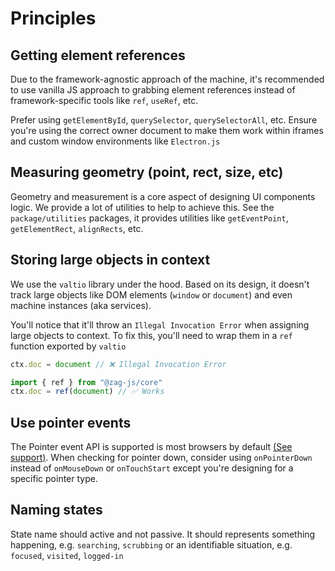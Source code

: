 # Principles

## Getting element references

Due to the framework-agnostic approach of the machine, it's recommended to use
vanilla JS approach to grabbing element references instead of framework-specific
tools like `ref`, `useRef`, etc.

Prefer using `getElementById`, `querySelector`, `querySelectorAll`, etc. Ensure
you're using the correct owner document to make them work within iframes and
custom window environments like `Electron.js`

## Measuring geometry (point, rect, size, etc)

Geometry and measurement is a core aspect of designing UI components logic. We
provide a lot of utilities to help to achieve this. See the `package/utilities`
packages, it provides utilities like `getEventPoint`, `getElementRect`,
`alignRects`, etc.

## Storing large objects in context

We use the `valtio` library under the hood. Based on its design, it doesn't
track large objects like DOM elements (`window` or `document`) and even machine
instances (aka services).

You'll notice that it'll throw an `Illegal Invocation Error` when assigning
large objects to context. To fix this, you'll need to wrap them in a `ref`
function exported by `valtio`

```jsx
ctx.doc = document // ❌ Illegal Invocation Error

import { ref } from "@zag-js/core"
ctx.doc = ref(document) // ✅ Works
```

## Use pointer events

The Pointer event API is supported is most browsers by default
[(See support)](https://caniuse.com/pointer). When checking for pointer down,
consider using `onPointerDown` instead of `onMouseDown` or `onTouchStart` except
you're designing for a specific pointer type.

## Naming states

State name should active and not passive. It should represents something
happening, e.g. `searching`, `scrubbing` or an identifiable situation, e.g.
`focused`, `visited`, `logged-in`
